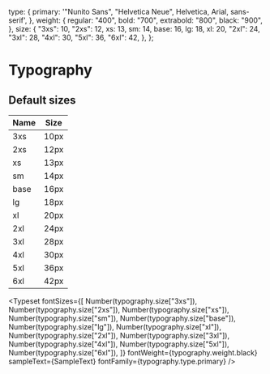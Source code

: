 
<Meta title="Design Tokens/Typography" />

  type: {
    primary: '"Nunito Sans", "Helvetica Neue", Helvetica, Arial, sans-serif',
  },
  weight: {
    regular: "400",
    bold: "700",
    extrabold: "800",
    black: "900",
  },
  size: {
    "3xs": 10,
    "2xs": 12,
    xs: 13,
    sm: 14,
    base: 16,
    lg: 18,
    xl: 20,
    "2xl": 24,
    "3xl": 28,
    "4xl": 30,
    "5xl": 36,
    "6xl": 42,
  },
};


# Typography

## Default sizes

<table>
  <thead>
    <tr>
      <th>Name</th>
      <th>Size</th>
    </tr>
  </thead>
  <tbody>
    <tr>
      <td>3xs</td>
      <td>10px</td>
    </tr>
    <tr>
      <td>2xs</td>
      <td>12px</td>
    </tr>
    <tr>
      <td>xs</td>
      <td>13px</td>
    </tr>
    <tr>
      <td>sm</td>
      <td>14px</td>
    </tr>
    <tr>
      <td>base</td>
      <td>16px</td>
    </tr>
    <tr>
      <td>lg</td>
      <td>18px</td>
    </tr>
    <tr>
      <td>xl</td>
      <td>20px</td>
    </tr>
    <tr>
      <td>2xl</td>
      <td>24px</td>
    </tr>
    <tr>
      <td>3xl</td>
      <td>28px</td>
    </tr>
    <tr>
      <td>4xl</td>
      <td>30px</td>
    </tr>
    <tr>
      <td>5xl</td>
      <td>36px</td>
    </tr>
    <tr>
      <td>6xl</td>
      <td>42px</td>
    </tr>
  </tbody>
</table>

<Typeset
  fontSizes={[
    Number(typography.size["3xs"]),
    Number(typography.size["2xs"]),
    Number(typography.size["xs"]),
    Number(typography.size["sm"]),
    Number(typography.size["base"]),
    Number(typography.size["lg"]),
    Number(typography.size["xl"]),
    Number(typography.size["2xl"]),
    Number(typography.size["3xl"]),
    Number(typography.size["4xl"]),
    Number(typography.size["5xl"]),
    Number(typography.size["6xl"]),
  ]}
  fontWeight={typography.weight.black}
  sampleText={SampleText}
  fontFamily={typography.type.primary}
/>
